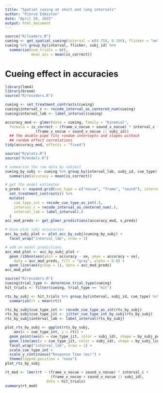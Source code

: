 ```yaml
---
title: "Spatial cueing at short and long intervals"
author: "Pierce Edmiston"
date: "April 29, 2015"
output: html_document
---
```


```r
source("R/loaders.R")
cueing <- get_spatial_cueing(interval = c(0.750, 0.100), flicker = "on")
cueing %>% group_by(interval, flicker, subj_id) %>%
  summarize(num_trials = n(),
            mean_acc = mean(is_correct))
```

# Cueing effect in accuracies
```r
library(lme4)
library(broom)
source("R/recoders.R")

cueing <- set_treatment_contrasts(cueing)
cueing$interval_c <- recode_interval_as_centered_num(cueing)
cueing$interval_lab <- label_interval(cueing)

accuracy_mod <- glmer(data = cueing, family = "binomial",
  formula = is_correct ~ (frame_v_nocue + sound_v_nocue) * interval_c + 
              (frame_v_nocue + sound_v_nocue || subj_id))
  ## the double pipe fits random intercepts and slopes without
  ## random effect correlations
tidy(accuracy_mod, effects = "fixed")
```

```r
source("R/plots.R")
source("R/models.R")

# summarize the raw data by subject
cueing_by_subj <- cueing %>% group_by(interval_lab, subj_id, cue_type) %>%
  summarize(accuracy = mean(is_correct))

# get the model estimates
x_preds <- expand.grid(cue_type = c("nocue", "frame", "sound"), interval = c(0.75, 0.10)) %>%
  set_treatment_contrasts() %>%
  mutate(
    cue_type_int = recode_cue_type_as_int(.),
    interval_c = recode_interval_as_centered_num(.),
    interval_lab = label_interval(.)
  )
acc_mod_preds <- get_glmer_predictions(accuracy_mod, x_preds)

# base plot subj accuracies
acc_by_subj_plot <- plot_acc_by_subj(cueing_by_subj) +
  facet_wrap("interval_lab", nrow = 1)

# add on model predictions
acc_mod_plot <- acc_by_subj_plot +
  geom_ribbon(aes(ymin = accuracy - se, ymax = accuracy + se),
    data = acc_mod_preds, fill = "gray", alpha = 0.8) +
  geom_line(aes(group = 1), data = acc_mod_preds)
acc_mod_plot
```

```r
source("R/recoders.R")
cueing$trial_type <- determine_trial_type(cueing)
hit_trials <- filter(cueing, trial_type == 'hit')

rts_by_subj <- hit_trials %>% group_by(interval, subj_id, cue_type) %>%
  summarize(rt = mean(rt))

rts_by_subj$cue_type_int <- recode_cue_type_as_int(rts_by_subj)
rts_by_subj$cue_type_jit <- jitter_cue_type_int_by_subj(rts_by_subj)
rts_by_subj$interval_lab <- label_interval(rts_by_subj)

plot_rts_by_subj <- ggplot(rts_by_subj,
    aes(x = cue_type_int, y = rt)) +
  geom_point(aes(x = cue_type_jit, color = subj_id), shape = by_subj_point_shape) +
  geom_line(aes(x = cue_type_jit, color = subj_id), shape = by_subj_line_size) +
  facet_wrap("interval_lab", nrow = 1) +
  scale_cue_type_int +
  scale_y_continuous("Response Time (ms)") +
  theme(legend.position = "none")
plot_rts_by_subj
```

```r
rt_mod <- lmer(rt ~ (frame_v_nocue + sound_v_nocue) * interval_c +
                     (frame_v_nocue + sound_v_nocue || subj_id),
                   data = hit_trials)
summary(rt_mod)
```